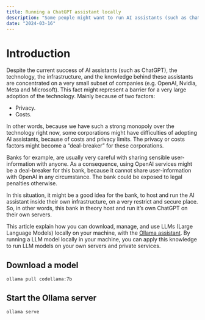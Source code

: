 ```yaml
---
title: Running a ChatGPT assistant locally
description: "Some people might want to run AI assistants (such as ChatGPT) locally on their system. In this article, I explain how you can do this."
date: "2024-03-16"
---
```


# Introduction

Despite the current success of AI assistants (such as ChatGPT), the technology, the infrastructure,
and the knowledge behind these assistants are concentrated on a very small subset of companies (e.g. OpenAI, Nvidia, Meta and Microsoft).
This fact might represent a barrier for a very large adoption of the technology. Mainly
because of two factors:

- Privacy.
- Costs.

In other words, because we have such a strong monopoly over the technology right now,
some corporations might have difficulties of adopting AI assistants, because of
costs and privacy limits. The privacy or costs factors might become a "deal-breaker"
for these corporations.

Banks for example, are usually very careful with sharing sensible user-information with anyone.
As a consequence, using OpenAI services might be a deal-breaker for this bank,
because it cannot share user-information with OpenAI in any circumstance. The bank
could be exposed to legal penalties otherwise.

In this situation, it might be a good idea for the bank, to host and run the AI
assistant inside their own infrastructure, on a very restrict and secure place.
So, in other words, this bank in theory host and run it's own ChatGPT on
their own servers.

This article explain how you can download, manage, and use
LLMs (Large Language Models) locally on your machine, with the [Ollama assistant](https://ollama.com/).
By running a LLM model locally in your machine, you can apply this knowledge to run LLM
models on your own servers and private services.


## Download a model

```
ollama pull codellama:7b
```

## Start the Ollama server

```
ollama serve
```